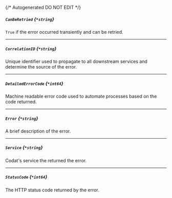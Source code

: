 {/* Autogenerated DO NOT EDIT  */}
##### `CanBeRetried` *{`*string`}*
`True` if the error occurred transiently and can be retried.

---
##### `CorrelationID` *{`*string`}*
Unique identifier used to propagate to all downstream services and determine the source of the error.

---
##### `DetailedErrorCode` *{`*int64`}*
Machine readable error code used to automate processes based on the code returned.

---
##### `Error` *{`*string`}*
A brief description of the error.

---
##### `Service` *{`*string`}*
Codat's service the returned the error.

---
##### `StatusCode` *{`*int64`}*
The HTTP status code returned by the error.

